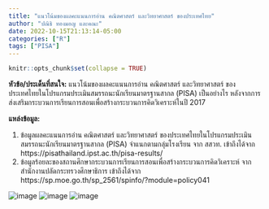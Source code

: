 ```yaml
---
title: "แนวโน้มของผลคะแนนการอ่าน คณิตศาสตร์ และวิทยาศาสตร์ ของประเทศไทย"
author: "ปณิธิ ทองมอญ และคณะ"
date: 2022-10-15T21:13:14-05:00
categories: ["R"]
tags: ["PISA"]
---
```


```r
knitr::opts_chunk$set(collapse = TRUE)
```

**หัวข้อ/ประเด็นที่สนใจ:**
แนวโน้มของผลคะแนนการอ่าน คณิตศาสตร์ และวิทยาศาสตร์ ของประเทศไทยในโปรแกรมประเมินสมรรถนะนักเรียนมาตรฐานสากล (PISA) เป็นอย่างไร หลังจากการส่งเสริมกระบวนการเรียนการสอนเพื่อสร้างกระบวนการคิดวิเคราะห์ในปี 2017 

**แหล่งข้อมูล:**

1. ข้อมูลผลคะแนนการอ่าน คณิตศาสตร์ และวิทยาศาสตร์ ของประเทศไทยในโปรแกรมประเมินสมรรถนะนักเรียนมาตรฐานสากล (PISA) จำแนกตามกลุ่มโรงเรียน จาก สสวท. เข้าถึงได้จาก https://pisathailand.ipst.ac.th/pisa-results/
2. ข้อมูลร้อยละของสถานศึกษากระบวนการเรียนการสอนเพื่อสร้างกระบวนการคิดวิเคราะห์ จาก สำนักงานปลัดกระทรวงศึกษาธิการ เข้าถึงได้จาก https://sp.moe.go.th/sp_2561/spinfo/?module=policy041

![image](~/Downloads/HWBlogdown/HW6/content/posts/2020-12-01-r-rmarkdown/index.en_files/figure-html/p1.jpg)
![image](~/Downloads/HWBlogdown/HW6/content/posts/2020-12-01-r-rmarkdown/index.en_files/figure-html/p2.jpg)
![image](~/Downloads/HWBlogdown/HW6/content/posts/2020-12-01-r-rmarkdown/index.en_files/figure-html/p3.jpg)

